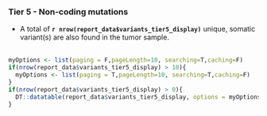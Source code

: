 ### Tier 5 - Non-coding mutations

- A total of __`r nrow(report_data$variants_tier5_display)`__ unique, somatic variant(s) are also found in the tumor sample.
<br><br>

```r

myOptions <- list(paging = F,pageLength=10, searching=T,caching=F)
if(nrow(report_data$variants_tier5_display) > 10){
  myOptions <- list(paging = T,pageLength=10, searching=T,caching=F)
}
if(nrow(report_data$variants_tier5_display) > 0){
  DT::datatable(report_data$variants_tier5_display, options = myOptions, escape=F, extensions = "Responsive")
}

```
<br><br>

